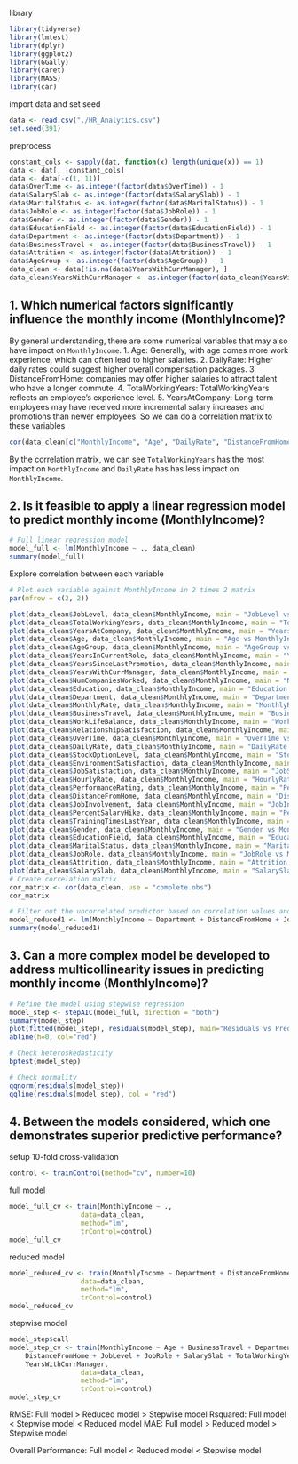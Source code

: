 library
```r
library(tidyverse)
library(lmtest)
library(dplyr)
library(ggplot2)
library(GGally)
library(caret)
library(MASS)
library(car)
```

import data and set seed
```r
data <- read.csv("./HR_Analytics.csv")
set.seed(391)
```

preprocess
```r
constant_cols <- sapply(dat, function(x) length(unique(x)) == 1)
data <- dat[, !constant_cols]
data <- data[-c(1, 11)]
data$OverTime <- as.integer(factor(data$OverTime)) - 1
data$SalarySlab <- as.integer(factor(data$SalarySlab)) - 1
data$MaritalStatus <- as.integer(factor(data$MaritalStatus)) - 1
data$JobRole <- as.integer(factor(data$JobRole)) - 1
data$Gender <- as.integer(factor(data$Gender)) - 1
data$EducationField <- as.integer(factor(data$EducationField)) - 1
data$Department <- as.integer(factor(data$Department)) - 1
data$BusinessTravel <- as.integer(factor(data$BusinessTravel)) - 1
data$Attrition <- as.integer(factor(data$Attrition)) - 1
data$AgeGroup <- as.integer(factor(data$AgeGroup)) - 1
data_clean <- data[!is.na(data$YearsWithCurrManager), ]
data_clean$YearsWithCurrManager <- as.integer(factor(data_clean$YearsWithCurrManager)) - 1
```

## 1. Which numerical factors significantly influence the monthly income (MonthlyIncome)?

By general understanding, there are some numerical variables that may also have impact on `MonthlyIncome`.
1. Age: Generally, with age comes more work experience, which can often lead to higher salaries. 
2. DailyRate: Higher daily rates could suggest higher overall compensation packages.
3. DistanceFromHome: companies may offer higher salaries to attract talent who have a longer commute.
4. TotalWorkingYears: TotalWorkingYears reflects an employee's experience level. 
5. YearsAtCompany: Long-term employees may have received more incremental salary increases and promotions than newer employees.
So we can do a correlation matrix to these variables
```r
cor(data_clean[c("MonthlyIncome", "Age", "DailyRate", "DistanceFromHome", "TotalWorkingYears", "YearsAtCompany")])
```
By the correlation matrix, we can see `TotalWorkingYears` has the most impact on `MonthlyIncome` and `DailyRate` has has less impact on `MonthlyIncome`.

## 2. Is it feasible to apply a linear regression model to predict monthly income (MonthlyIncome)?
```r
# Full linear regression model
model_full <- lm(MonthlyIncome ~ ., data_clean)
summary(model_full)
```
Explore correlation between each variable
```r
# Plot each variable against MonthlyIncome in 2 times 2 matrix
par(mfrow = c(2, 2))

plot(data_clean$JobLevel, data_clean$MonthlyIncome, main = "JobLevel vs MonthlyIncome")
plot(data_clean$TotalWorkingYears, data_clean$MonthlyIncome, main = "TotalWorkingYears vs MonthlyIncome")
plot(data_clean$YearsAtCompany, data_clean$MonthlyIncome, main = "YearsAtCompany vs MonthlyIncome")
plot(data_clean$Age, data_clean$MonthlyIncome, main = "Age vs MonthlyIncome")
plot(data_clean$AgeGroup, data_clean$MonthlyIncome, main = "AgeGroup vs MonthlyIncome")
plot(data_clean$YearsInCurrentRole, data_clean$MonthlyIncome, main = "YearsInCurrentRole vs MonthlyIncome")
plot(data_clean$YearsSinceLastPromotion, data_clean$MonthlyIncome, main = "YearsSinceLastPromotion vs MonthlyIncome")
plot(data_clean$YearsWithCurrManager, data_clean$MonthlyIncome, main = "YearsWithCurrManager vs MonthlyIncome")
plot(data_clean$NumCompaniesWorked, data_clean$MonthlyIncome, main = "NumCompaniesWorked vs MonthlyIncome")
plot(data_clean$Education, data_clean$MonthlyIncome, main = "Education vs MonthlyIncome")
plot(data_clean$Department, data_clean$MonthlyIncome, main = "Department vs MonthlyIncome")
plot(data_clean$MonthlyRate, data_clean$MonthlyIncome, main = "MonthlyRate vs MonthlyIncome")
plot(data_clean$BusinessTravel, data_clean$MonthlyIncome, main = "BusinessTravel vs MonthlyIncome")
plot(data_clean$WorkLifeBalance, data_clean$MonthlyIncome, main = "WorkLifeBalance vs MonthlyIncome")
plot(data_clean$RelationshipSatisfaction, data_clean$MonthlyIncome, main = "RelationshipSatisfaction vs MonthlyIncome")
plot(data_clean$OverTime, data_clean$MonthlyIncome, main = "OverTime vs MonthlyIncome")
plot(data_clean$DailyRate, data_clean$MonthlyIncome, main = "DailyRate vs MonthlyIncome")
plot(data_clean$StockOptionLevel, data_clean$MonthlyIncome, main = "StockOptionLevel vs MonthlyIncome")
plot(data_clean$EnvironmentSatisfaction, data_clean$MonthlyIncome, main = "EnvironmentSatisfaction vs MonthlyIncome")
plot(data_clean$JobSatisfaction, data_clean$MonthlyIncome, main = "JobSatisfaction vs MonthlyIncome")
plot(data_clean$HourlyRate, data_clean$MonthlyIncome, main = "HourlyRate vs MonthlyIncome")
plot(data_clean$PerformanceRating, data_clean$MonthlyIncome, main = "PerformanceRating vs MonthlyIncome")
plot(data_clean$DistanceFromHome, data_clean$MonthlyIncome, main = "DistanceFromHome vs MonthlyIncome")
plot(data_clean$JobInvolvement, data_clean$MonthlyIncome, main = "JobInvolvement vs MonthlyIncome")
plot(data_clean$PercentSalaryHike, data_clean$MonthlyIncome, main = "PercentSalaryHike vs MonthlyIncome")
plot(data_clean$TrainingTimesLastYear, data_clean$MonthlyIncome, main = "TrainingTimesLastYear vs MonthlyIncome")
plot(data_clean$Gender, data_clean$MonthlyIncome, main = "Gender vs MonthlyIncome")
plot(data_clean$EducationField, data_clean$MonthlyIncome, main = "EducationField vs MonthlyIncome")
plot(data_clean$MaritalStatus, data_clean$MonthlyIncome, main = "MaritalStatus vs MonthlyIncome")
plot(data_clean$JobRole, data_clean$MonthlyIncome, main = "JobRole vs MonthlyIncome")
plot(data_clean$Attrition, data_clean$MonthlyIncome, main = "Attrition vs MonthlyIncome")
plot(data_clean$SalarySlab, data_clean$MonthlyIncome, main = "SalarySlab vs MonthlyIncome")
# Create correlation matrix
cor_matrix <- cor(data_clean, use = "complete.obs")
cor_matrix
```

```r
# Filter out the uncorrelated predictor based on correlation values and plots.
model_reduced1 <- lm(MonthlyIncome ~ Department + DistanceFromHome + JobLevel + JobRole + SalarySlab + Age + TotalWorkingYears + YearsWithCurrManager, data_clean)
summary(model_reduced1)
```

## 3. Can a more complex model be developed to address multicollinearity issues in predicting monthly income (MonthlyIncome)?
```r
# Refine the model using stepwise regression
model_step <- stepAIC(model_full, direction = "both")
summary(model_step)
plot(fitted(model_step), residuals(model_step), main="Residuals vs Predicted Values", xlab="Predicted Values", ylab="Residuals")
abline(h=0, col="red")
```

```r
# Check heteroskedasticity
bptest(model_step)
```

```r
# Check normality
qqnorm(residuals(model_step))
qqline(residuals(model_step), col = "red")
```

## 4. Between the models considered, which one demonstrates superior predictive performance?

setup 10-fold cross-validation
```r
control <- trainControl(method="cv", number=10) 
```

full model
```r
model_full_cv <- train(MonthlyIncome ~ .,
                  data=data_clean,
                  method="lm",
                  trControl=control)
model_full_cv
```

reduced model
```r
model_reduced_cv <- train(MonthlyIncome ~ Department + DistanceFromHome + JobLevel + JobRole + SalarySlab + Age + TotalWorkingYears + YearsWithCurrManager,
                  data=data_clean,
                  method="lm",
                  trControl=control)
model_reduced_cv
```

stepwise model
```r
model_step$call
model_step_cv <- train(MonthlyIncome ~ Age + BusinessTravel + Department + 
    DistanceFromHome + JobLevel + JobRole + SalarySlab + TotalWorkingYears + 
    YearsWithCurrManager,
                  data=data_clean,
                  method="lm",
                  trControl=control)
model_step_cv
```
RMSE: Full model > Reduced model > Stepwise model
Rsquared: Full model < Stepwise model < Reduced model
MAE: Full model > Reduced model > Stepwise model

Overall Performance: Full model < Reduced model < Stepwise model
